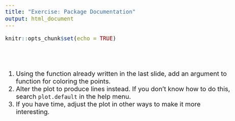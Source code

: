 ```yaml
---
title: "Exercise: Package Documentation"
output: html_document
---
```


```r
knitr::opts_chunk$set(echo = TRUE)
```
<style type="text/css">

body{ /* Normal  */
      font-size: 20px;
  }
</style>

<br><br>

1. Using the function already written in the last slide, add an argument to function for coloring the points.   
1. Alter the plot to produce lines instead. If you don't know how to do this, search `plot.default` in the help menu.  
1. If you have time, adjust the plot in other ways to make it more interesting.  

